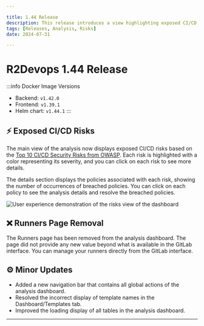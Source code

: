 ```yaml
---

title: 1.44 Release  
description: This release introduces a view highlighting exposed CI/CD risks.  
tags: [Releases, Analysis, Risks]  
date: 2024-07-31  

---
```


# R2Devops 1.44 Release


:::info Docker Image Versions
- Backend: `v1.42.0`
- Frontend: `v1.39.1`
- Helm chart: `v1.44.1`
:::

<!-- truncate -->

## ⚡ Exposed CI/CD Risks

The main view of the analysis now displays exposed CI/CD risks based on the [Top 10 CI/CD Security Risks from OWASP](https://owasp.org/www-project-top-10-ci-cd-security-risks/).
Each risk is highlighted with a color representing its severity, and you can click on each risk to see more details.

The details section displays the policies associated with each risk, showing the number of occurrences of breached policies. You can click on each policy to see the analysis details and resolve the breached policies.

![User experience demonstration of the risks view of the dashboard](./dashboard_risks.gif)

## ❌ Runners Page Removal

The Runners page has been removed from the analysis dashboard. 
The page did not provide any new value beyond what is available in the GitLab interface. You can manage your runners directly from the GitLab interface.

## ⚙️ Minor Updates

- Added a new navigation bar that contains all global actions of the analysis dashboard.
- Resolved the incorrect display of template names in the Dashboard/Templates tab.
- Improved the loading display of all tables in the analysis dashboard.

-----

<ReleaseBottomButton />